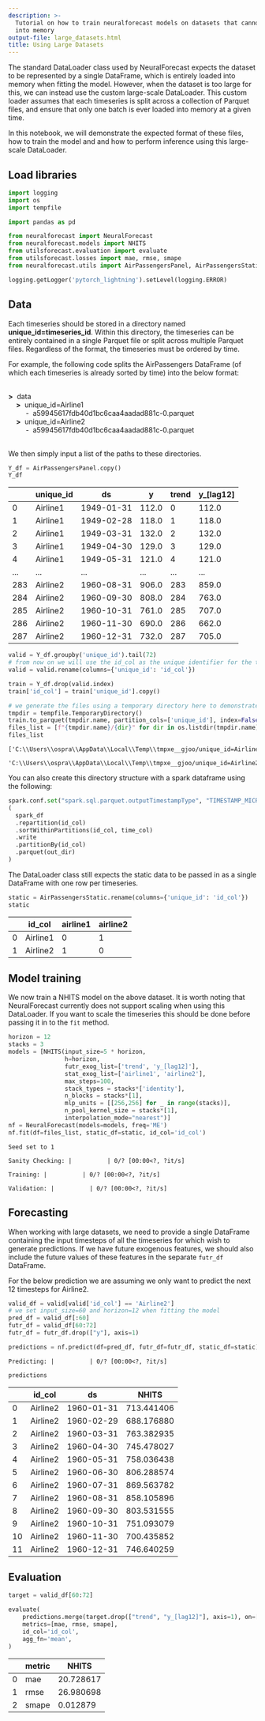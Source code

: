 ```yaml
---
description: >-
  Tutorial on how to train neuralforecast models on datasets that cannot fit
  into memory
output-file: large_datasets.html
title: Using Large Datasets
---
```



The standard DataLoader class used by NeuralForecast expects the dataset
to be represented by a single DataFrame, which is entirely loaded into
memory when fitting the model. However, when the dataset is too large
for this, we can instead use the custom large-scale DataLoader. This
custom loader assumes that each timeseries is split across a collection
of Parquet files, and ensure that only one batch is ever loaded into
memory at a given time.

In this notebook, we will demonstrate the expected format of these
files, how to train the model and and how to perform inference using
this large-scale DataLoader.

## Load libraries


```python
import logging
import os
import tempfile

import pandas as pd

from neuralforecast import NeuralForecast
from neuralforecast.models import NHITS
from utilsforecast.evaluation import evaluate
from utilsforecast.losses import mae, rmse, smape
from neuralforecast.utils import AirPassengersPanel, AirPassengersStatic
```


```python
logging.getLogger('pytorch_lightning').setLevel(logging.ERROR)
```

## Data

Each timeseries should be stored in a directory named
**unique_id=timeseries_id**. Within this directory, the timeseries can
be entirely contained in a single Parquet file or split across multiple
Parquet files. Regardless of the format, the timeseries must be ordered
by time.

For example, the following code splits the AirPassengers DataFrame (of
which each timeseries is already sorted by time) into the below format:
<br/> <br/>

**\>**  data  
    **\>**  unique_id=Airline1  
         -  a59945617fdb40d1bc6caa4aadad881c-0.parquet  
    **\>**  unique_id=Airline2  
         -  a59945617fdb40d1bc6caa4aadad881c-0.parquet

<br/> We then simply input a list of the paths to these directories.


```python
Y_df = AirPassengersPanel.copy()
Y_df
```

|     | unique_id | ds         | y     | trend | y\_\[lag12\] |
|-----|-----------|------------|-------|-------|--------------|
| 0   | Airline1  | 1949-01-31 | 112.0 | 0     | 112.0        |
| 1   | Airline1  | 1949-02-28 | 118.0 | 1     | 118.0        |
| 2   | Airline1  | 1949-03-31 | 132.0 | 2     | 132.0        |
| 3   | Airline1  | 1949-04-30 | 129.0 | 3     | 129.0        |
| 4   | Airline1  | 1949-05-31 | 121.0 | 4     | 121.0        |
| ... | ...       | ...        | ...   | ...   | ...          |
| 283 | Airline2  | 1960-08-31 | 906.0 | 283   | 859.0        |
| 284 | Airline2  | 1960-09-30 | 808.0 | 284   | 763.0        |
| 285 | Airline2  | 1960-10-31 | 761.0 | 285   | 707.0        |
| 286 | Airline2  | 1960-11-30 | 690.0 | 286   | 662.0        |
| 287 | Airline2  | 1960-12-31 | 732.0 | 287   | 705.0        |


```python
valid = Y_df.groupby('unique_id').tail(72)
# from now on we will use the id_col as the unique identifier for the timeseries (this is because we are using the unique_id column to partition the data into parquet files)
valid = valid.rename(columns={'unique_id': 'id_col'})

train = Y_df.drop(valid.index)
train['id_col'] = train['unique_id'].copy()

# we generate the files using a temporary directory here to demonstrate the expected file structure
tmpdir = tempfile.TemporaryDirectory()
train.to_parquet(tmpdir.name, partition_cols=['unique_id'], index=False)
files_list = [f"{tmpdir.name}/{dir}" for dir in os.listdir(tmpdir.name)]
files_list
```

``` text
['C:\\Users\\ospra\\AppData\\Local\\Temp\\tmpxe__gjoo/unique_id=Airline1',
 'C:\\Users\\ospra\\AppData\\Local\\Temp\\tmpxe__gjoo/unique_id=Airline2']
```

You can also create this directory structure with a spark dataframe
using the following:


```python
spark.conf.set("spark.sql.parquet.outputTimestampType", "TIMESTAMP_MICROS")
(
  spark_df
  .repartition(id_col)
  .sortWithinPartitions(id_col, time_col)
  .write
  .partitionBy(id_col)
  .parquet(out_dir)
)
```

The DataLoader class still expects the static data to be passed in as a
single DataFrame with one row per timeseries.


```python
static = AirPassengersStatic.rename(columns={'unique_id': 'id_col'})
static
```

|     | id_col   | airline1 | airline2 |
|-----|----------|----------|----------|
| 0   | Airline1 | 0        | 1        |
| 1   | Airline2 | 1        | 0        |

## Model training

We now train a NHITS model on the above dataset. It is worth noting that
NeuralForecast currently does not support scaling when using this
DataLoader. If you want to scale the timeseries this should be done
before passing it in to the `fit` method.


```python
horizon = 12
stacks = 3
models = [NHITS(input_size=5 * horizon,
                h=horizon,
                futr_exog_list=['trend', 'y_[lag12]'],
                stat_exog_list=['airline1', 'airline2'],
                max_steps=100,
                stack_types = stacks*['identity'],
                n_blocks = stacks*[1],
                mlp_units = [[256,256] for _ in range(stacks)],
                n_pool_kernel_size = stacks*[1],
                interpolation_mode="nearest")]
nf = NeuralForecast(models=models, freq='ME')
nf.fit(df=files_list, static_df=static, id_col='id_col')
```

``` text
Seed set to 1
```

``` text
Sanity Checking: |          | 0/? [00:00<?, ?it/s]
```

``` text
Training: |          | 0/? [00:00<?, ?it/s]
```

``` text
Validation: |          | 0/? [00:00<?, ?it/s]
```

## Forecasting

When working with large datasets, we need to provide a single DataFrame
containing the input timesteps of all the timeseries for which wish to
generate predictions. If we have future exogenous features, we should
also include the future values of these features in the separate
`futr_df` DataFrame.

For the below prediction we are assuming we only want to predict the
next 12 timesteps for Airline2.


```python
valid_df = valid[valid['id_col'] == 'Airline2']
# we set input_size=60 and horizon=12 when fitting the model
pred_df = valid_df[:60]
futr_df = valid_df[60:72]
futr_df = futr_df.drop(["y"], axis=1)

predictions = nf.predict(df=pred_df, futr_df=futr_df, static_df=static)
```

``` text
Predicting: |          | 0/? [00:00<?, ?it/s]
```


```python
predictions
```

|     | id_col   | ds         | NHITS      |
|-----|----------|------------|------------|
| 0   | Airline2 | 1960-01-31 | 713.441406 |
| 1   | Airline2 | 1960-02-29 | 688.176880 |
| 2   | Airline2 | 1960-03-31 | 763.382935 |
| 3   | Airline2 | 1960-04-30 | 745.478027 |
| 4   | Airline2 | 1960-05-31 | 758.036438 |
| 5   | Airline2 | 1960-06-30 | 806.288574 |
| 6   | Airline2 | 1960-07-31 | 869.563782 |
| 7   | Airline2 | 1960-08-31 | 858.105896 |
| 8   | Airline2 | 1960-09-30 | 803.531555 |
| 9   | Airline2 | 1960-10-31 | 751.093079 |
| 10  | Airline2 | 1960-11-30 | 700.435852 |
| 11  | Airline2 | 1960-12-31 | 746.640259 |

## Evaluation


```python
target = valid_df[60:72]
```


```python
evaluate(
    predictions.merge(target.drop(["trend", "y_[lag12]"], axis=1), on=['id_col', 'ds']),
    metrics=[mae, rmse, smape],
    id_col='id_col',
    agg_fn='mean',
)
```

|     | metric | NHITS     |
|-----|--------|-----------|
| 0   | mae    | 20.728617 |
| 1   | rmse   | 26.980698 |
| 2   | smape  | 0.012879  |

